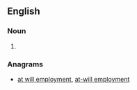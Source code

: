 ==English==

===Noun===
{{en-noun|head=[[employment]]-[[at]]-[[will]]|-}}

# {{alternative form of|employment at will|lang=en}}

===Anagrams===
* [[at will employment#English|at will employment]], [[at-will employment#English|at-will employment]]